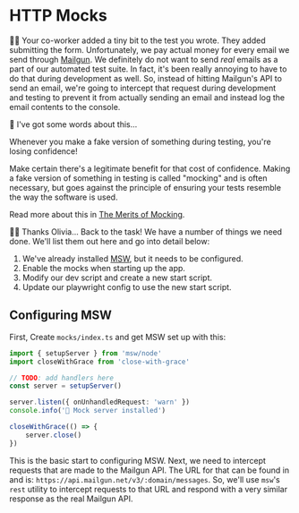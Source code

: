 # HTTP Mocks

👨‍💼 Your co-worker added a tiny bit to the test you wrote. They added submitting
the form. Unfortunately, we pay actual money for every email we send through
[Mailgun](https://www.mailgun.com). We definitely do not want to send _real_
emails as a part of our automated test suite. In fact, it's been really annoying
to have to do that during development as well. So, instead of hitting Mailgun's
API to send an email, we're going to intercept that request during development
and testing to prevent it from actually sending an email and instead log the
email contents to the console.

🦉 I've got some words about this...

<callout-danger>
	Whenever you make a fake version of something during testing, you're losing
	confidence!
</callout-danger>

Make certain there's a legitimate benefit for that cost of confidence. Making a
fake version of something in testing is called "mocking" and is often necessary,
but goes against the principle of ensuring your tests resemble the way the
software is used.

Read more about this in [The Merits of Mocking](https://kentcdodds.com/blog/the-merits-of-mocking).

👨‍💼 Thanks Olivia... Back to the task! We have a number of things we need done.
We'll list them out here and go into detail below:

1. We've already installed [MSW](https://mswjs.io/), but it needs to be
   configured.
2. Enable the mocks when starting up the app.
3. Modify our dev script and create a new start script.
4. Update our playwright config to use the new start script.

## Configuring MSW

First, <InlineFile file="mocks/index.ts">Create `mocks/index.ts`</InlineFile>
and get MSW set up with this:

```ts
import { setupServer } from 'msw/node'
import closeWithGrace from 'close-with-grace'

// TODO: add handlers here
const server = setupServer()

server.listen({ onUnhandledRequest: 'warn' })
console.info('🔶 Mock server installed')

closeWithGrace(() => {
	server.close()
})
```

This is the basic start to configuring MSW. Next, we need to intercept requests
that are made to the Mailgun API. The URL for that can be
found in <InlineFile file="app/utils/email.server.ts" /> and is:
`https://api.mailgun.net/v3/:domain/messages`. So, we'll use `msw`'s `rest`
utility to intercept requests to that URL and respond with a very similar
response as the real Mailgun API.
